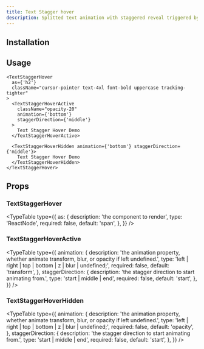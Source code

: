 ```yaml
---
title: Text Stagger hover
description: Splitted text animation with staggered reveal triggered by hover gesture, You can easily customize by controlling the animation property (transform, opacity, blur) and the stagger value, and the transition.
---
```


<ComponentPreview name="text-stagger-hover-demo" />

## Installation

<ComponentInstallation name="text-stagger-hover" />

## Usage

```tsx
<TextStaggerHover
  as={'h2'}
  className="cursor-pointer text-4xl font-bold uppercase tracking-tighter"
>
  <TextStaggerHoverActive
    className="opacity-20"
    animation={'bottom'}
    staggerDirection={'middle'}
  >
    Text Stagger Hover Demo
  </TextStaggerHoverActive>

  <TextStaggerHoverHidden animation={'bottom'} staggerDirection={'middle'}>
    Text Stagger Hover Demo
  </TextStaggerHoverHidden>
</TextStaggerHover>
```

## Props

### TextStaggerHover

<TypeTable
  type={{
    as: {
      description: 'the component to render',
      type: 'ReactNode',
      required: false,
      default: 'span',
    },
  }}
/>

### TextStaggerHoverActive

<TypeTable
  type={{
    animation: {
      description:
        'the animation property, whether animate transform, blur, or opacity if left undefined.',
      type: 'left | right | top | bottom | z | blur | undefined;',
      required: false,
      default: 'transform',
    },
    staggerDirection: {
      description: 'the stagger direction to start animating from.',
      type: 'start | middle | end',
      required: false,
      default: 'start',
    },
  }}
/>

### TextStaggerHoverHidden

<TypeTable
  type={{
    animation: {
      description:
        'the animation property, whether animate transform, blur, or opacity if left undefined.',
      type: 'left | right | top | bottom | z | blur | undefined;',
      required: false,
      default: 'opacity',
    },
    staggerDirection: {
      description: 'the stagger direction to start animating from.',
      type: 'start | middle | end',
      required: false,
      default: 'start',
    },
  }}
/>
